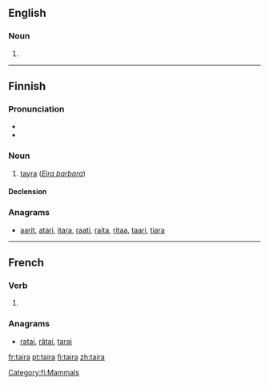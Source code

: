 ==English==

===Noun===
{{en-noun}}

# {{alternative form of|tayra|lang=en}}

----

==Finnish==

===Pronunciation===
* {{hyphenation|tai|ra|lang=fi}}
* {{IPA|/ˈt̪ɑirɑ/|lang=fi}}

===Noun===
{{fi-noun}}

# [[tayra]] (''[[Eira barbara]]'')

====Declension====
{{fi-decl-kala|tair|||a}}

===Anagrams===
* [[aarit#Finnish|aarit]], [[atari#Finnish|atari]], [[itara#Finnish|itara]], [[raati#Finnish|raati]], [[raita#Finnish|raita]], [[ritaa#Finnish|ritaa]], [[taari#Finnish|taari]], [[tiara#Finnish|tiara]]

[[Category:fi:Mammals]]

----

==French==

===Verb===
{{fr-verb-form}}

# {{inflection of|taire||3|s|futr|lang=fr}}

===Anagrams===
* [[ratai#French|ratai]], [[râtai#French|râtai]], [[tarai#French|tarai]]

[[fr:taira]]
[[pt:taira]]
[[fi:taira]]
[[zh:taira]]